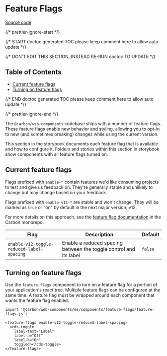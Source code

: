 
<Meta title="Introduction/Feature Flags" name="Component Overview" />


# Feature Flags

[Source code](https://github.com/carbon-design-system/carbon/tree/main/packages/web-components/src/components/feature-flags)

{/* prettier-ignore-start */}

{/* START doctoc generated TOC please keep comment here to allow auto update */}

{/* DON'T EDIT THIS SECTION, INSTEAD RE-RUN doctoc TO UPDATE */}

## Table of Contents

* [Current feature flags](#current-feature-flags)
* [Turning on feature flags](#turning-on-feature-flags)

{/* END doctoc generated TOC please keep comment here to allow auto update */}

{/* prettier-ignore-end */}

The `@carbon/web-components` codebase ships with a number of feature flags. These feature
flags enable new behavior and styling, allowing you to opt-in to new (and
sometimes breaking) changes while using the current version.

This section in the storybook documents each feature flag that is available and
how to configure it. Folders and stories within this section in storybook show
components with all feature flags turned on.

## Current feature flags

Flags prefixed with `enable-*` contain features we'd like consuming projects to
test and give us feedback on. They're generally stable and unlikely to change
but may change based on your feedback.

Flags prefixed with `enable-v12-*` are stable and won't change. They will be
marked as `true` or "on" by default in the next major version, v12.

For more details on this approach, see the
[feature flag documentation](https://github.com/carbon-design-system/carbon/blob/main/docs/experimental-code.md)
in the Carbon monorepo.

| Flag                                               | Description                                                                          | Default |
| -------------------------------------------------- | ------------------------------------------------------------------------------------ | ------- |
| `enable-v12-toggle-reduced-label-spacing`          | Enable a reduced spacing between the toggle control and its label                    | `false` |


## Turning on feature flags

Use the `feature-flags` component to turn on a feature flag for a portion of your
application's react tree. Multiple feature flags can be configured at the same
time. A feature flag must be wrapped around each component that wants the feature flag enabled.

```
import '@carbon/web-components/es/components/feature-flags/feature-flags.js';

<feature-flags enable-v12-toggle-reduced-label-spacing>
  <cds-toggle
    label-text="Label"
    label-a="Off"
    label-b="On"
    toggled></cds-toggle>
</feature-flags>
```
